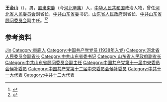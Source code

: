 {{Otheruses|other=名为王金山的其他人物|王金山}}
{{Infobox officeholder
| 姓名     = 王金山
| 性别     = 男
| 职务     = [[中共山东省顾问委员会|中共山东省顾问委员会]]副主任
| 1blankname= 主任
| 1namedata= [[高克亭|高克亭]]{{to}}[[苏毅然|苏毅然]]
| 就任日期 = 1983年7月21日
| 卸任日期 = 1988年12月
| 职务1    = [[山东省人民政府|山东省人民政府]]副省长
| 1blankname1= 省长
| 1namedata1= [[苏毅然|苏毅然]]
| 就任日期1= 1981年12月
| 卸任日期1= 1983年4月
| 职务2    = [[中共山东省委|中共山东省委]]书记
| 第一书记2= [[白如冰|白如冰]]
| 就任日期2= 1980年1月
| 卸任日期2= 1983年7月
| 出生日期 = 1916年1月
| 出生地点 = [[直隶|直隶]][[束鹿|束鹿]]
| 逝世日期 = {{Dda|1994|9|30|1916|1}}
| 逝世地点 = [[山东|山东]][[济南|济南]]
| 民族     = [[汉族|汉族]]
| 籍贯     = 
| 职业     = [[政治人物|政治人物]]
| 政党     = [[中国共产党|中国共产党]]
}}
'''王金山'''（{{bd|1916年|1月|1994年|9月30日|catIdx=Wang}}），男，[[直隶|直隶]][[束鹿|束鹿]]（今[[河北|河北]][[辛集|辛集]]）人，[[中华人民共和国|中华人民共和国]]政治人物，曾任[[河北省人民委员会|河北省人民委员会]]副省长，[[中共山东省委|中共山东省委]]书记，[[山东省人民政府|山东省人民政府]]副省长、[[中共山东省顾问委员会|中共山东省顾问委员会]]副主任。<ref>{{cite book|title=中囯人名大辞典·当代人物卷|author=廖盖隆等编|year=1990|publisher=上海辞书出版社|location=上海|page=}}</ref><ref>{{Cite book|title=中华人民共和国职官志|author=何虎生, 李耀东, 向常福主编|publisher=中国社会出版社|year=2003|isbn=9787800883934|location=北京|pages=}}</ref>

== 参考资料 ==
{{reflist}}

{{中国人物小作品}}

{{Authority control}}
{{DEFAULTSORT:Wang王}}
[[Category:王姓|Jin]]
[[Category:束鹿人|Category:束鹿人]]
[[Category:中国共产党党员_(1938年入党)|Category:中国共产党党员 (1938年入党)]]
[[Category:河北省人民委员会副省长|Category:河北省人民委员会副省长]]
[[Category:中共山东省委书记|Category:中共山东省委书记]]
[[Category:山东省人民政府副省长|Category:山东省人民政府副省长]]
[[Category:中共山东省顾问委员会副主任|Category:中共山东省顾问委员会副主任]]
[[Category:中国共产党第十一届中央委员会候补委员|Category:中国共产党第十一届中央委员会候补委员]]
[[Category:中国共产党第十二届中央委员会候补委员|Category:中国共产党第十二届中央委员会候补委员]]
[[Category:中共十一大代表|Category:中共十一大代表]]
[[Category:中共十二大代表|Category:中共十二大代表]]